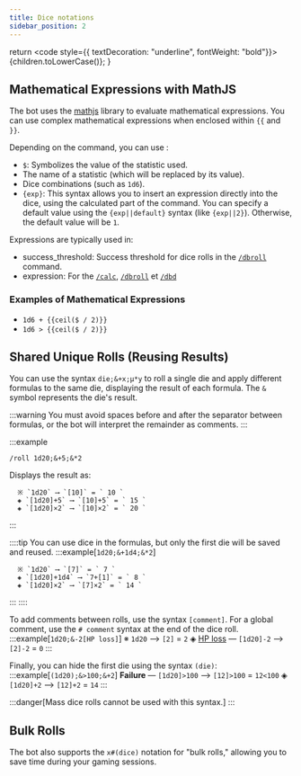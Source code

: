 ```yaml
---
title: Dice notations
sidebar_position: 2
---
```


  return <code style={{ textDecoration: "underline", fontWeight: "bold"}}>{children.toLowerCase()}</code>;
}

## Mathematical Expressions with MathJS

The bot uses the [mathjs](https://mathjs.org/) library to evaluate mathematical expressions. You can use complex mathematical expressions when enclosed within `{{` and `}}`.

Depending on the command, you can use :
- `$`: Symbolizes the value of the statistic used.
- The name of a statistic (which will be replaced by its value).
- Dice combinations (such as `1d6`).
- `{exp}`: This syntax allows you to insert an expression directly into the dice, using the calculated part of the command. You can specify a default value using the `{exp||default}` syntax (like `{exp||2}`). Otherwise, the default value will be `1`.

Expressions are typically used in:
- <CL>success_threshold</CL>: Success threshold for dice rolls in the [`/dbroll`](../usage/model/dice.mdx#dbroll-dbroll) command.
- <CL>expression</CL>: For the [`/calc`](../usage/model/calc.mdx#basé-sur-des-statistiques-calc), [`/dbroll`](../usage/model/dice.mdx#dbroll-dbroll) et [`/dbd`](../usage/model/dice.mdx#dbd-dbd)

### Examples of Mathematical Expressions

- `1d6 + {{ceil($ / 2)}}`
- `1d6 > {{ceil($ / 2)}}`

## Shared Unique Rolls (Reusing Results)

You can use the syntax `die;&+x;µ*y` to roll a single die and apply different formulas to the same die, displaying the result of each formula. The `&` symbol represents the die's result.

:::warning
You must avoid spaces before and after the separator between formulas, or the bot will interpret the remainder as comments.
:::

:::example
```
/roll 1d20;&+5;&*2
```
Displays the result as:
```
  ※ `1d20` ⟶ `[10]` = ` 10 `
  ◈ `[1d20]+5` ⟶ `[10]+5` = ` 15 `
  ◈ `[1d20]×2` ⟶ `[10]×2` = ` 20 `
```
:::

::::tip
You can use dice in the formulas, but only the first die will be saved and reused.
:::example[`1d20;&+1d4;&*2`]
```
  ※ `1d20` ⟶ `[7]` = ` 7 `
  ◈ `[1d20]+1d4` ⟶ `7+[1]` = ` 8 `
  ◈ `[1d20]×2` ⟶ `[7]×2` = ` 14 `
```
:::
::::

To add comments between rolls, use the syntax `[comment]`. For a global comment, use the `# comment` syntax at the end of the dice roll. 
:::example[`1d20;&-2[HP loss]`]
  ※ `1d20` ⟶ `[2]` = ` 2 `
  ◈ <u>HP loss</u> — `[1d20]-2` ⟶ `[2]-2` = ` 0 `
:::

Finally, you can hide the first die using the syntax `(die)`:
:::example[`(1d20);&>100;&+2`]
  **Failure** — `[1d20]>100` ⟶ `[12]>100` = ` 12<100 `
  ◈ `[1d20]+2` ⟶ `[12]+2` = ` 14 `
:::

:::danger[Mass dice rolls cannot be used with this syntax.]
:::

## Bulk Rolls

The bot also supports the `x#(dice)` notation for "bulk rolls," allowing you to save time during your gaming sessions.